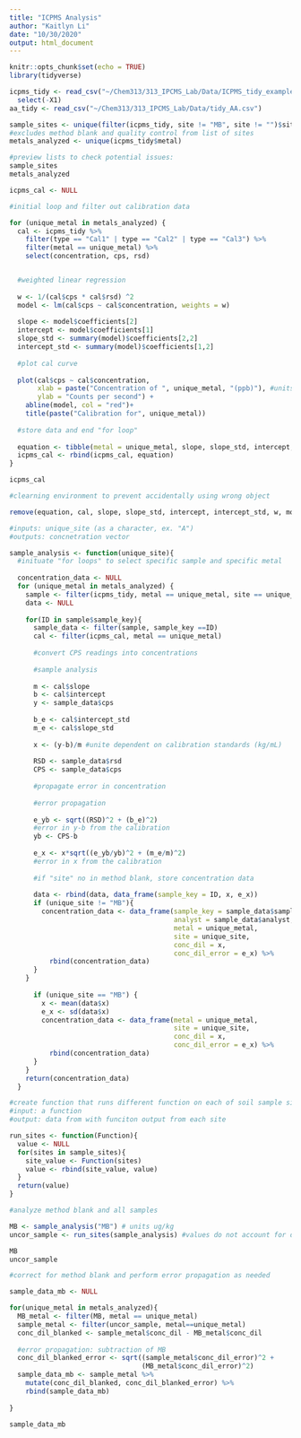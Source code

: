 ```yaml
---
title: "ICPMS Analysis"
author: "Kaitlyn Li"
date: "10/30/2020"
output: html_document
---
```


```r
knitr::opts_chunk$set(echo = TRUE)
library(tidyverse)
```

```r
icpms_tidy <- read_csv("~/Chem313/313_IPCMS_Lab/Data/ICPMS_tidy_example.csv")%>%
  select(-X1)
aa_tidy <- read_csv("~/Chem313/313_IPCMS_Lab/Data/tidy_AA.csv")
```

```r
sample_sites <- unique(filter(icpms_tidy, site != "MB", site != "")$site)
#excludes method blank and quality control from list of sites
metals_analyzed <- unique(icpms_tidy$metal)

#preview lists to check potential issues:
sample_sites
metals_analyzed
```

```r
icpms_cal <- NULL

#initial loop and filter out calibration data

for (unique_metal in metals_analyzed) {
  cal <- icpms_tidy %>%
    filter(type == "Cal1" | type == "Cal2" | type == "Cal3") %>%
    filter(metal == unique_metal) %>%
    select(concentration, cps, rsd)


  #weighted linear regression
  
  w <- 1/(cal$cps * cal$rsd) ^2
  model <- lm(cal$cps ~ cal$concentration, weights = w)
  
  slope <- model$coefficients[2]
  intercept <- model$coefficients[1]
  slope_std <- summary(model)$coefficients[2,2]
  intercept_std <- summary(model)$coefficients[1,2]
  
  #plot cal curve
  
  plot(cal$cps ~ cal$concentration,
       xlab = paste("Concentration of ", unique_metal, "(ppb)"), #units from std solution prepared at ohsu (ug/L)
       ylab = "Counts per second") +
    abline(model, col = "red")+
    title(paste("Calibration for", unique_metal))
  
  #store data and end "for loop"
  
  equation <- tibble(metal = unique_metal, slope, slope_std, intercept, intercept_std)  
  icpms_cal <- rbind(icpms_cal, equation)
}

icpms_cal

#clearning environment to prevent accidentally using wrong object

remove(equation, cal, slope, slope_std, intercept, intercept_std, w, model, unique_metal)
```

```r
#inputs: unique_site (as a character, ex. "A")
#outputs: concnetration vector

sample_analysis <- function(unique_site){
  #inituate "for loops" to select specific sample and specific metal
  
  concentration_data <- NULL
  for (unique_metal in metals_analyzed) {
    sample <- filter(icpms_tidy, metal == unique_metal, site == unique_site)
    data <- NULL
    
    for(ID in sample$sample_key){
      sample_data <- filter(sample, sample_key ==ID)
      cal <- filter(icpms_cal, metal == unique_metal)
      
      #convert CPS readings into concentrations
      
      #sample analysis
      
      m <- cal$slope
      b <- cal$intercept
      y <- sample_data$cps
      
      b_e <- cal$intercept_std
      m_e <- cal$slope_std
      
      x <- (y-b)/m #unite dependent on calibration standards (kg/mL)
      
      RSD <- sample_data$rsd
      CPS <- sample_data$cps
      
      #propagate error in concentration
      
      #error propagation
      
      e_yb <- sqrt((RSD)^2 + (b_e)^2)
      #error in y-b from the calibration
      yb <- CPS-b
      
      e_x <- x*sqrt((e_yb/yb)^2 + (m_e/m)^2)
      #error in x from the calibration
      
      #if "site" no in method blank, store concentration data
      
      data <- rbind(data, data_frame(sample_key = ID, x, e_x))
      if (unique_site != "MB"){
        concentration_data <- data_frame(sample_key = sample_data$sample_key,
                                         analyst = sample_data$analyst,
                                         metal = unique_metal,
                                         site = unique_site,
                                         conc_dil = x,
                                         conc_dil_error = e_x) %>%
          rbind(concentration_data)
      }
    }
      
      if (unique_site == "MB") {
        x <- mean(data$x)
        e_x <- sd(data$x)
        concentration_data <- data_frame(metal = unique_metal,
                                         site = unique_site,
                                         conc_dil = x,
                                         conc_dil_error = e_x) %>%
          rbind(concentration_data)
      }
    }
    return(concentration_data)
  }
```

```r
#create function that runs different function on each of soil sample sites
#input: a function
#output: data from with funciton output from each site

run_sites <- function(Function){
  value <- NULL
  for(sites in sample_sites){
    site_value <- Function(sites)
    value <- rbind(site_value, value)
  }
  return(value)
}
```

```r
#analyze method blank and all samples

MB <- sample_analysis("MB") # units ug/kg
uncor_sample <- run_sites(sample_analysis) #values do not account for dilutions (ug/kg)

MB
uncor_sample
```

```r
#correct for method blank and perform error propagation as needed

sample_data_mb <- NULL

for(unique_metal in metals_analyzed){
  MB_metal <- filter(MB, metal == unique_metal)
  sample_metal <- filter(uncor_sample, metal==unique_metal)
  conc_dil_blanked <- sample_metal$conc_dil - MB_metal$conc_dil
  
  #error propagation: subtraction of MB
  conc_dil_blanked_error <- sqrt((sample_metal$conc_dil_error)^2 +
                                 (MB_metal$conc_dil_error)^2)
  sample_data_mb <- sample_metal %>%
    mutate(conc_dil_blanked, conc_dil_blanked_error) %>%
    rbind(sample_data_mb)
  
}

sample_data_mb
```

